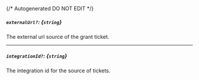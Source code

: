 {/* Autogenerated DO NOT EDIT  */}
##### `externalUrl?`: *{`string`}*
The external url source of the grant ticket.

---
##### `integrationId?`: *{`string`}*
The integration id for the source of tickets.


